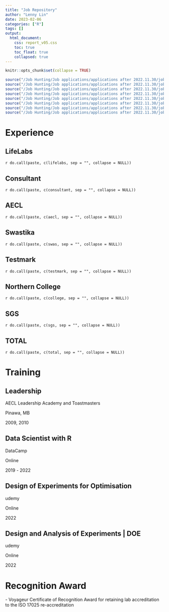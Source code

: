 ```yaml
---
title: "Job Repository"
author: "Lenny Lin"
date: 2023-02-06
categories: ["R"]
tags: []
output: 
  html_document:
    css: report_v05.css
    toc: true
    toc_float: true
    collapsed: true
---
```



```r
knitr::opts_chunk$set(collapse = TRUE)
```

```r
source("/Job Hunting/Job applications/applications after 2022.11.30/job duty repository/repository_lifelabs.R")
source("/Job Hunting/Job applications/applications after 2022.11.30/job duty repository/repository_consultant.R")
source("/Job Hunting/Job applications/applications after 2022.11.30/job duty repository/repository_aecl.R")
source("/Job Hunting/Job applications/applications after 2022.11.30/job duty repository/repository_swastika.R")
source("/Job Hunting/Job applications/applications after 2022.11.30/job duty repository/repository_northern_college.R")
source("/Job Hunting/Job applications/applications after 2022.11.30/job duty repository/repository_testmark.R")
source("/Job Hunting/Job applications/applications after 2022.11.30/job duty repository/repository_sgs.R")
source("/Job Hunting/Job applications/applications after 2022.11.30/job duty repository/repository_total.R")
```



# Experience

## LifeLabs

`r do.call(paste, c(lifelabs, sep = "", collapse = NULL))` 


## Consultant  

`r do.call(paste, c(consultant, sep = "", collapse = NULL))` 


## AECL  

`r do.call(paste, c(aecl, sep = "", collapse = NULL))` 


## Swastika  

`r do.call(paste, c(swas, sep = "", collapse = NULL))` 


## Testmark  

`r do.call(paste, c(testmark, sep = "", collapse = NULL))`


## Northern College  

`r do.call(paste, c(college, sep = "", collapse = NULL))`



## SGS  

`r do.call(paste, c(sgs, sep = "", collapse = NULL))`



## TOTAL  

`r do.call(paste, c(total, sep = "", collapse = NULL))`


# Training

## Leadership
AECL Leadership Academy and Toastmasters

Pinawa, MB

2009, 2010

## Data Scientist with R
DataCamp

Online

2019 *-* 2022



## Design of Experiments for Optimisation
udemy

Online

2022



## Design and Analysis of Experiments | DOE
udemy

Online

2022

# Recognition Award

*-*   Voyageur Certificate of Recognition Award for retaining lab accreditation to the ISO 17025 re-accreditation
